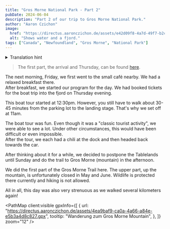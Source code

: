 ```yaml
---
title: "Gros Morne National Park - Part 2"
pubDate: 2024-06-04
description: "Part 2 of our trip to Gros Morne National Park."
author: "Aaron Czichon"
image:
  href: "https://directus.aaronczichon.de/assets/e42d09f8-4a7d-49f7-b2c5-c2d3ea60c7b7.JPG?quality=70&width=1600"
  alt: "Shows water and a fjord."
tags: ["Canada", "Newfoundland", "Gros Morne", "National Park"]
---
```



<details>
  <summary>Translation hint</summary>
  We implemented the English version of this blog for you in June. We will publish
  all new blog entries also in English. Every entry before Jun 24th 2024 is automatically
  translated through DeepL. So please apologize if the translation is not perfect.
  If you want to read the original German entry, please switch to the German version
  of our blog.
</details>

> The first part, the arrival and Thursday, can be found [here](https://canada.aaronczichon.de/blog/18-gros-morne-part1/).

The next morning, Friday, we first went to the small café nearby. We had a relaxed breakfast there.  
After breakfast, we started our program for the day. We had booked tickets for the boat trip into the fjord on Thursday evening.

<DirectusImage assetId="9b9922e9-700e-4e37-b79b-1cc2a5df2e3c.JPG" />

This boat tour started at 12:30pm. However, you still have to walk about 30-45 minutes from the parking lot to the landing stage. That's why we set off at 11am.

The boat tour was fun. Even though it was a "classic tourist activity", we were able to see a lot. Under other circumstances, this would have been difficult or even impossible.  
After the tour, we each had a chili at the dock and then headed back towards the car.

After thinking about it for a while, we decided to postpone the Tablelands until Sunday and do the trail to Gros Morne (mountain) in the afternoon.

<DirectusImage assetId="cff831af-449e-465b-bedf-fafc7db2bfc0.JPG" />

<DirectusImage assetId="2ed9fb03-d421-4558-af00-178089b0ff5a.JPG" />

We did the first part of the Gros Morne Trail here. The upper part, up the mountain, is unfortunately closed in May and June. Wildlife is protected there currently and hiking is not allowed.

<DirectusImage assetId="b8ebc6a1-b744-427e-a0a5-4aa42bcef7a1.JPG" />

<DirectusImage assetId="9dcfd804-c073-4e0a-9e4b-97a0b6b3c090.jpg" />

All in all, this day was also very strenuous as we walked several kilometers again!

<PathMap
  client:visible
  gpxInfo={[
    {
      url: "https://directus.aaronczichon.de/assets/4ea9baf9-ca0a-4a66-a84e-e5b3a4d8c827.gpx",
      tooltip: "Wanderung zum Gros Morne Mountain",
    },
  ]}
  zoom="12"
/>
